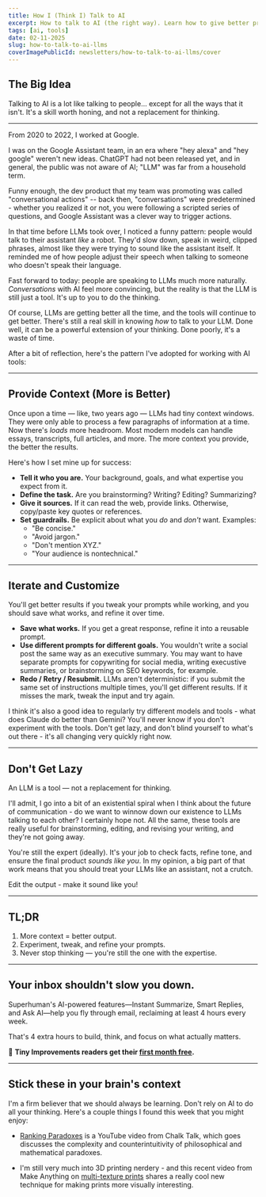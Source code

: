 ```yaml
---
title: How I (Think I) Talk to AI
excerpt: How to talk to AI (the right way). Learn how to give better prompts, refine outputs, and use LLMs effectively—without losing your own voice.
tags: [ai, tools]
date: 02-11-2025
slug: how-to-talk-to-ai-llms
coverImagePublicId: newsletters/how-to-talk-to-ai-llms/cover
---
```


## The Big Idea

Talking to AI is a lot like talking to people... except for all the ways that it isn't. It's a skill worth honing, and not a replacement for thinking.

---

From 2020 to 2022, I worked at Google.

I was on the Google Assistant team, in an era where "hey alexa" and "hey google" weren't new ideas. ChatGPT had not been released yet, and in general, the public was not aware of AI; "LLM" was far from a household term.

Funny enough, the dev product that my team was promoting was called "conversational actions" -- back then, "conversations" were predetermined - whether you realized it or not, you were following a scripted series of questions, and Google Assistant was a clever way to trigger actions.

In that time before LLMs took over, I noticed a funny pattern: people would talk to their assistant *like* a robot. They'd slow down, speak in weird, clipped phrases, almost like they were trying to sound like the assistant itself. It reminded me of how people adjust their speech when talking to someone who doesn't speak their language.

Fast forward to today: people are speaking to LLMs much more naturally. _Conversations_ with AI feel more convincing, but the reality is that the LLM is still just a tool. It's up to you to do the thinking.

Of course, LLMs are getting better all the time, and the tools will continue to get better. There's still a real skill in knowing *how* to talk to your LLM. Done well, it can be a powerful extension of your thinking. Done poorly, it's a waste of time.

After a bit of reflection, here's the pattern I've adopted for working with AI tools:

---

## Provide Context (More is Better)

Once upon a time — like, two years ago — LLMs had tiny context windows. They were only able to process a few paragraphs of information at a time. Now there's *loads* more headroom. Most modern models can handle essays, transcripts, full articles, and more. The more context you provide, the better the results.

Here's how I set mine up for success:

- **Tell it who you are.** Your background, goals, and what expertise you expect from it.
- **Define the task.** Are you brainstorming? Writing? Editing? Summarizing?
- **Give it sources.** If it can read the web, provide links. Otherwise, copy/paste key quotes or references.
- **Set guardrails.** Be explicit about what you *do* and *don't* want. Examples:
  - "Be concise."
  - "Avoid jargon."
  - "Don't mention XYZ."
  - "Your audience is nontechnical."

---

## Iterate and Customize

You'll get better results if you tweak your prompts while working, and you should save what works, and refine it over time.

- **Save what works.** If you get a great response, refine it into a reusable prompt.
- **Use different prompts for different goals.** You wouldn't write a social post the same way as an executive summary. You may want to have separate prompts for copywriting for social media, writing execustive summaries, or brainstorming on SEO keywords, for example.
- **Redo / Retry / Resubmit.** LLMs aren't deterministic: if you submit the same set of instructions multiple times, you'll get different results. If it misses the mark, tweak the input and try again.

I think it's also a good idea to regularly try different models and tools - what does Claude do better than Gemini? You'll never know if you don't experiment with the tools. Don't get lazy, and don't blind yourself to what's out there - it's all changing very quickly right now.

---

## Don't Get Lazy

An LLM is a tool — not a replacement for thinking.

I'll admit, I go into a bit of an existential spiral when I think about the future of communication - do we want to winnow down our existence to LLMs talking to each other? I certainly hope not. All the same, these tools are really useful for brainstorming, editing, and revising your writing, and they're not going away.

You're still the expert (ideally). It's your job to check facts, refine tone, and ensure the final product *sounds like you*. In my opinion, a big part of that work means that you should treat your LLMs like an assistant, not a crutch.

Edit the output - make it sound like you!

---

## TL;DR

1. More context = better output.
2. Experiment, tweak, and refine your prompts.
3. Never stop thinking —  you're still the one with the expertise.


---

## Your inbox shouldn't slow you down.

Superhuman's AI-powered features—Instant Summarize, Smart Replies, and Ask AI—help you fly through email, reclaiming at least 4 hours every week.

That's 4 extra hours to build, think, and focus on what actually matters.


📩 **Tiny Improvements readers get their [first month free](https://superhuman.com/ti?utm_medium=sponsor-callout&utm_source=mikebifulco-com).**

---

## Stick these in your brain's context

I'm a firm believer that we should always be learning. Don't rely on AI to do all your thinking. Here's a couple things I found this week that you might enjoy:

- [Ranking Paradoxes](https://www.youtube.com/watch?v=1vJsWKg2o1w) is a YouTube video from Chalk Talk, which goes discusses the complexity and counterintuitivity of philosophical and mathematical paradoxes.

- I'm still very much into 3D printing nerdery - and this recent video from Make Anything on [multi-texture prints](https://www.youtube.com/watch?v=zmZCA9jqGiI) shares a really cool new technique for making prints more visually interesting.
